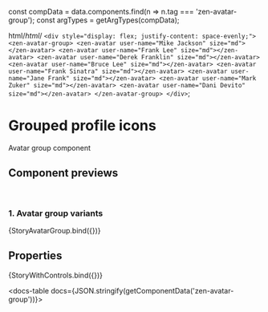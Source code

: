 const compData = data.components.find(n => n.tag === 'zen-avatar-group');
const argTypes = getArgTypes(compData);

<Meta title="Icons/Avatar Group" component="zen-avatar-group" argTypes={argTypes} />


  html/*html*/ `
    <div style="display: flex; justify-content: space-evenly;">
      <zen-avatar-group>
        <zen-avatar user-name="Mike Jackson" size="md"></zen-avatar>
        <zen-avatar user-name="Frank Lee" size="md"></zen-avatar>
        <zen-avatar user-name="Derek Franklin" size="md"></zen-avatar>
        <zen-avatar user-name="Bruce Lee" size="md"></zen-avatar>
        <zen-avatar user-name="Frank Sinatra" size="md"></zen-avatar>
        <zen-avatar user-name="Jane Frank" size="md"></zen-avatar>
        <zen-avatar user-name="Mark Zuker" size="md"></zen-avatar>
        <zen-avatar user-name="Dani Devito" size="md"></zen-avatar>
      </zen-avatar-group>
    </div>
  `;

# Grouped profile icons

Avatar group component

## Component previews

<br />

### 1. Avatar group variants

<Canvas>
  <Story name="StoryAvatarGroup">{StoryAvatarGroup.bind({})}</Story>
</Canvas>

## Properties

<Canvas>
  <Story
    name="default"
    args={{
      ...getDefaultArgs(argTypes),
    }}
  >
    {StoryWithControls.bind({})}
  </Story>
</Canvas>

<ArgsTable story="default" />

<docs-table docs={JSON.stringify(getComponentData('zen-avatar-group'))}></docs-table>
